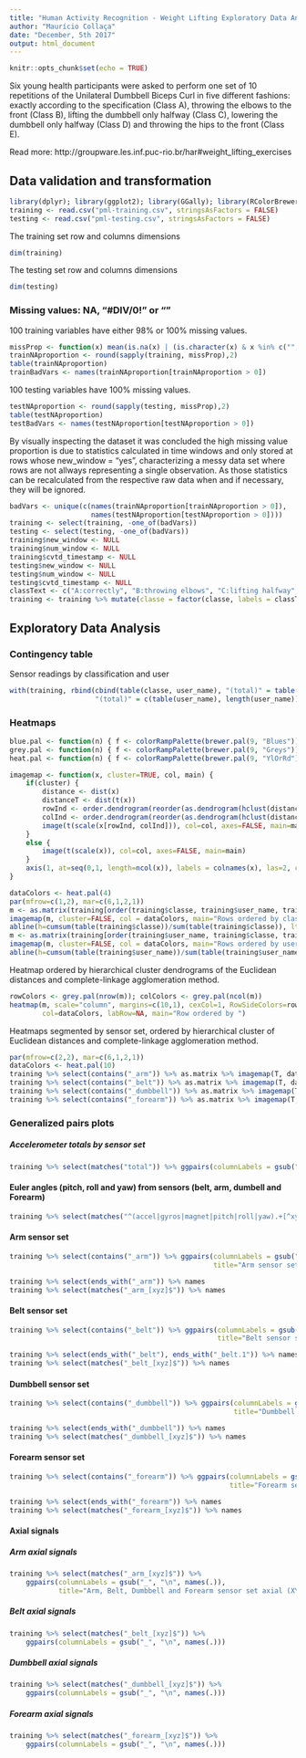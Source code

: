 ```yaml
---
title: "Human Activity Recognition - Weight Lifting Exploratory Data Analysis"
author: "Maurício Collaça"
date: "December, 5th 2017"
output: html_document
---
```


```r
knitr::opts_chunk$set(echo = TRUE)
```

Six young health participants were asked to perform one set of 10 repetitions of the Unilateral Dumbbell Biceps Curl in five different fashions: exactly according to the specification (Class A), throwing the elbows to the front (Class B), lifting the dumbbell only halfway (Class C), lowering the dumbbell only halfway (Class D) and throwing the hips to the front (Class E).

Read more: http://groupware.les.inf.puc-rio.br/har#weight_lifting_exercises

## Data validation and transformation
```r
library(dplyr); library(ggplot2); library(GGally); library(RColorBrewer)
training <- read.csv("pml-training.csv", stringsAsFactors = FALSE)
testing <- read.csv("pml-testing.csv", stringsAsFactors = FALSE)
```

The training set row and columns dimensions
```r
dim(training)
```

The testing set row and columns dimensions
```r
dim(testing)
```

### Missing values: NA, "#DIV/0!" or ""

100 training variables have either 98% or 100% missing values.
```r
missProp <- function(x) mean(is.na(x) | (is.character(x) & x %in% c("", "#DIV/0!")))
trainNAproportion <- round(sapply(training, missProp),2)
table(trainNAproportion)
trainBadVars <- names(trainNAproportion[trainNAproportion > 0])
```

100 testing variables have 100% missing values.
```r
testNAproportion <- round(sapply(testing, missProp),2)
table(testNAproportion)
testBadVars <- names(testNAproportion[testNAproportion > 0])
```

By visually inspecting the dataset it was concluded the high missing value proportion is due to statistics calculated in time windows and only stored at rows whose new_window = "yes", characterizing a messy data set where rows are not allways representing a single observation.  As those statistics can be recalculated from the respective raw data when and if necessary, they will be ignored.
```r
badVars <- unique(c(names(trainNAproportion[trainNAproportion > 0]),
                    names(testNAproportion[testNAproportion > 0])))
training <- select(training, -one_of(badVars))
testing <- select(testing, -one_of(badVars))
training$new_window <- NULL
training$num_window <- NULL
training$cvtd_timestamp <- NULL
testing$new_window <- NULL
testing$num_window <- NULL
testing$cvtd_timestamp <- NULL
classText <- c("A:correctly", "B:throwing elbows", "C:lifting halfway", "D:lowering halfway", "E:throwing hips")
training <- training %>% mutate(classe = factor(classe, labels = classText), user_name = factor(user_name))
```

## Exploratory Data Analysis

### Contingency table

Sensor readings by classification and user
```r
with(training, rbind(cbind(table(classe, user_name), "(total)" = table(classe)),
                     "(total)" = c(table(user_name), length(user_name))))
```

### Heatmaps
```r
blue.pal <- function(n) { f <- colorRampPalette(brewer.pal(9, "Blues")) ; rev(f(n)) }
grey.pal <- function(n) { f <- colorRampPalette(brewer.pal(9, "Greys")) ; rev(f(n)) }
heat.pal <- function(n) { f <- colorRampPalette(brewer.pal(9, "YlOrRd")) ; rev(f(n)) }
```
```r
imagemap <- function(x, cluster=TRUE, col, main) {
    if(cluster) {
        distance <- dist(x)
        distanceT <- dist(t(x))
        rowInd <- order.dendrogram(reorder(as.dendrogram(hclust(distance)), rowMeans(x)))
        colInd <- order.dendrogram(reorder(as.dendrogram(hclust(distanceT)), colMeans(x)))
        image(t(scale(x[rowInd, colInd])), col=col, axes=FALSE, main=main)
    }
    else {
        image(t(scale(x)), col=col, axes=FALSE, main=main)
    }
    axis(1, at=seq(0,1, length=ncol(x)), labels = colnames(x), las=2, cex.axis=0.7, hadj=0.9, padj=0)
}
```

```r
dataColors <- heat.pal(4)
par(mfrow=c(1,2), mar=c(6,1,2,1))
m <- as.matrix(training[order(training$classe, training$user_name, training$raw_timestamp_part_1), -c(1:4,57)])
imagemap(m, cluster=FALSE, col = dataColors, main="Rows ordered by class, user and timestamp")
abline(h=cumsum(table(training$classe))/sum(table(training$classe)), lty=2, lwd=1)
m <- as.matrix(training[order(training$user_name, training$classe, training$raw_timestamp_part_1), -c(1:4,57)])
imagemap(m, cluster=FALSE, col = dataColors, main="Rows ordered by user, class and timestamp")
abline(h=cumsum(table(training$user_name))/sum(table(training$user_name)), lty=2, lwd=1)
```

Heatmap ordered by hierarchical cluster dendrograms of the Euclidean distances and complete-linkage agglomeration method.
```r
rowColors <- grey.pal(nrow(m)); colColors <- grey.pal(ncol(m))
heatmap(m, scale="column", margins=c(10,1), cexCol=1, RowSideColors=rowColors, ColSideColors=colColors,
        col=dataColors, labRow=NA, main="Row ordered by ")
```

Heatmaps segmented by sensor set, ordered by hierarchical cluster of Euclidean distances and complete-linkage agglomeration method.
```r
par(mfrow=c(2,2), mar=c(6,1,2,1))
dataColors <- heat.pal(10)
training %>% select(contains("_arm")) %>% as.matrix %>% imagemap(T, dataColors, "Arm")
training %>% select(contains("_belt")) %>% as.matrix %>% imagemap(T, dataColors, "Belt")
training %>% select(contains("_dumbbell")) %>% as.matrix %>% imagemap(T, dataColors, "Dumbbell")
training %>% select(contains("_forearm")) %>% as.matrix %>% imagemap(T, dataColors, "Forearm")
```

### Generalized pairs plots

##### Accelerometer totals by sensor set
```r
training %>% select(matches("total")) %>% ggpairs(columnLabels = gsub("_", "\n", names(.)))
```

#### Euler angles (pitch, roll and yaw) from sensors (belt, arm, dumbell and Forearm)
```r
training %>% select(matches("^(accel|gyros|magnet|pitch|roll|yaw).+[^xyz]$")) %>% ggpairs(columnLabels = gsub("_", "\n", names(.)))
```

#### Arm sensor set
```r
training %>% select(contains("_arm")) %>% ggpairs(columnLabels = gsub("_", "\n", names(.)),
                                                  title="Arm sensor set features")
```
```r
training %>% select(ends_with("_arm")) %>% names
training %>% select(matches("_arm_[xyz]$")) %>% names
```

#### Belt sensor set
```r
training %>% select(contains("_belt")) %>% ggpairs(columnLabels = gsub("_", "\n", names(.)),
                                                   title="Belt sensor set features")
```
```r
training %>% select(ends_with("_belt"), ends_with("_belt.1")) %>% names
training %>% select(matches("_belt_[xyz]$")) %>% names
```

#### Dumbbell sensor set
```r
training %>% select(contains("_dumbbell")) %>% ggpairs(columnLabels = gsub("_", "\n", names(.)),
                                                       title="Dumbbell sensor set features")
```
```r
training %>% select(ends_with("_dumbbell")) %>% names
training %>% select(matches("_dumbbell_[xyz]$")) %>% names
```

#### Forearm sensor set
```r
training %>% select(contains("_forearm")) %>% ggpairs(columnLabels = gsub("_", "\n", names(.)),
                                                      title="Forearm sensor set features")
```
```r
training %>% select(ends_with("_forearm")) %>% names
training %>% select(matches("_forearm_[xyz]$")) %>% names
```

#### Axial signals

##### Arm axial signals
```r
training %>% select(matches("_arm_[xyz]$")) %>%
    ggpairs(columnLabels = gsub("_", "\n", names(.)),
            title="Arm, Belt, Dumbbell and Forearm sensor set axial (XYZ) features")
```

##### Belt axial signals
```r
training %>% select(matches("_belt_[xyz]$")) %>%
    ggpairs(columnLabels = gsub("_", "\n", names(.)))
```

##### Dumbbell axial signals
```r
training %>% select(matches("_dumbbell_[xyz]$")) %>%
    ggpairs(columnLabels = gsub("_", "\n", names(.)))
```

##### Forearm axial signals
```r
training %>% select(matches("_forearm_[xyz]$")) %>%
    ggpairs(columnLabels = gsub("_", "\n", names(.)))
```



